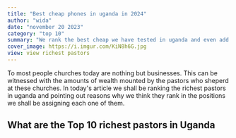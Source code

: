 ```yaml
---
title: "Best cheap phones in uganda in 2024"
author: "wida"
date: "november 20 2023"
category: "top 10"
summary: "We rank the best cheap we have tested in uganda and even add their prices to the list"
cover_image: https://i.imgur.com/KiN8h6G.jpg
view: view richest pastors
---
```


To most people churches today are nothing but businesses. This can be witnessed with the amounts of wealth mounted by the pastors who sheperd at these churches. In today's article we shall be ranking the richest pastors in uganda and pointing out reasons why we think they rank in the positions we shall be assigning each one of them.

## What are the Top 10 richest pastors in Uganda

<JospotiAdComponent />
